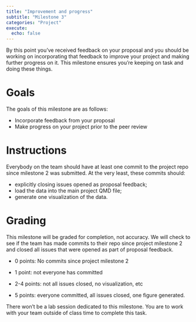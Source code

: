 ```yaml
---
title: "Improvement and progress"
subtitle: "Milestone 3"
categories: "Project"
execute:
  echo: false
---
```


By this point you've received feedback on your proposal and you should be working on incorporating that feedback to improve your project and making further progress on it. This milestone ensures you're keeping on task and doing these things.

# Goals

The goals of this milestone are as follows:

-   Incorporate feedback from your proposal
-   Make progress on your project prior to the peer review

# Instructions

Everybody on the team should have at least one commit to the project repo since milestone 2 was submitted. At the very least, these commits should:

-   explicitly closing issues opened as proposal feedback;
-   load the data into the main project QMD file;
-   generate one visualization of the data.


# Grading

This milestone will be graded for completion, not accuracy. We will check to see if the team has made commits to their repo since project milestone 2 and closed all issues that were opened as part of proposal feedback.

-   0 points: No commits since project milestone 2

-   1 point: not everyone has committed

-   2-4 points: not all issues closed, no visualization, etc

-   5 points: everyone committed, all issues closed, one figure generated.

::: callout-note
There won't be a lab session dedicated to this milestone. You are to work with your team outside of class time to complete this task.
:::
